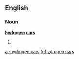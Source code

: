 ==English==

===Noun===
'''[[hydrogen]] [[car]]s'''

# {{plural of|hydrogen car}}

[[ar:hydrogen cars]]
[[fr:hydrogen cars]]